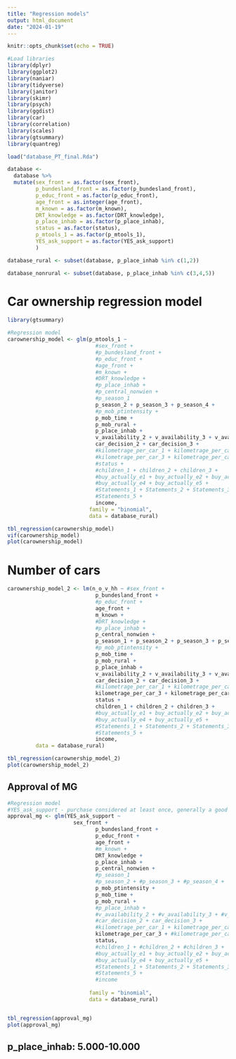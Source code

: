 ```yaml
---
title: "Regression models"
output: html_document
date: "2024-01-19"
---
```



```r
knitr::opts_chunk$set(echo = TRUE)
```

```r
#Load libraries
library(dplyr)
library(ggplot2)
library(naniar)
library(tidyverse)
library(janitor)
library(skimr)
library(psych)
library(ggdist)
library(car)
library(correlation)
library(scales)
library(gtsummary)
library(quantreg)
```

```r
load("database_PT_final.Rda")
```



```r
database <-
  database %>%
  mutate(sex_front = as.factor(sex_front),
         p_bundesland_front = as.factor(p_bundesland_front),
         p_educ_front = as.factor(p_educ_front),
         age_front = as.integer(age_front),
         m_known = as.factor(m_known),
         DRT_knowledge = as.factor(DRT_knowledge),
         p_place_inhab = as.factor(p_place_inhab),
         status = as.factor(status),
         p_mtools_1 = as.factor(p_mtools_1),
         YES_ask_support = as.factor(YES_ask_support)
         )
```


```r
database_rural <- subset(database, p_place_inhab %in% c(1,2))

database_nonrural <- subset(database, p_place_inhab %in% c(3,4,5))
```


# Car ownership regression model
```r
library(gtsummary)

#Regression model
carownership_model <- glm(p_mtools_1 ~ 
                            #sex_front +
                            #p_bundesland_front +
                            #p_educ_front +
                            #age_front +
                            #m_known +
                            #DRT_knowledge +
                            #p_place_inhab +
                            #p_central_nonwien +
                            #p_season_1  
                            p_season_2 + p_season_3 + p_season_4 +
                            #p_mob_ptintensity +
                            p_mob_time +
                            p_mob_rural +
                            p_place_inhab +
                            v_availability_2 + v_availability_3 + v_availability_4 +
                            car_decision_2 + car_decision_3 + 
                            #kilometrage_per_car_1 + kilometrage_per_car_2 +
                            #kilometrage_per_car_3 + kilometrage_per_car_4 +
                            #status +
                            #children_1 + children_2 + children_3 +
                            #buy_actually_e1 + buy_actually_e2 + buy_actually_e3 +
                            #buy_actually_e4 + buy_actually_e5 +
                            #Statements_1 + Statements_2 + Statements_3 + Statements_4 +
                            #Statements_5 +
                            income,
                          family = "binomial",
                          data = database_rural)

tbl_regression(carownership_model)
vif(carownership_model)
plot(carownership_model)
```

# Number of cars
```r

carownership_model_2 <- lm(n_o_v_hh ~ #sex_front +
                            p_bundesland_front +
                            #p_educ_front +
                            age_front +
                            m_known +
                            #DRT_knowledge +
                            #p_place_inhab +
                            p_central_nonwien +
                            p_season_1 + p_season_2 + p_season_3 + p_season_4 +
                            #p_mob_ptintensity +
                            p_mob_time +
                            p_mob_rural +
                            p_place_inhab +
                            v_availability_2 + v_availability_3 + v_availability_4 +
                            car_decision_2 + car_decision_3 + 
                            #kilometrage_per_car_1 + kilometrage_per_car_2 +
                            kilometrage_per_car_3 + kilometrage_per_car_4 +
                            status +
                            children_1 + children_2 + children_3 +
                            #buy_actually_e1 + buy_actually_e2 + buy_actually_e3 +
                            #buy_actually_e4 + buy_actually_e5 +
                            #Statements_1 + Statements_2 + Statements_3 + Statements_4 +
                            #Statements_5 +
                            income,
         data = database_rural)

tbl_regression(carownership_model_2)
plot(carownership_model_2)
```

## Approval of MG
```r
#Regression model
#YES_ask_support - purchase considered at least once, generally a good idea, 1=YES, 2=NO
approval_mg <- glm(YES_ask_support ~ 
                     sex_front +
                            p_bundesland_front +
                            p_educ_front +
                            age_front +
                            #m_known +
                            DRT_knowledge +
                            p_place_inhab +
                            p_central_nonwien +
                            #p_season_1  
                            #p_season_2 + #p_season_3 + #p_season_4 +
                            p_mob_ptintensity +
                            p_mob_time +
                            p_mob_rural +
                            #p_place_inhab +
                            #v_availability_2 + #v_availability_3 + #v_availability_4 +
                            #car_decision_2 + car_decision_3 + 
                            #kilometrage_per_car_1 + kilometrage_per_car_2 +
                            kilometrage_per_car_3 + #kilometrage_per_car_4 +
                            status,
                            #children_1 + #children_2 + #children_3 +
                            #buy_actually_e1 + buy_actually_e2 + buy_actually_e3 +
                            #buy_actually_e4 + buy_actually_e5 +
                            #Statements_1 + Statements_2 + Statements_3 + Statements_4 +
                            #Statements_5 +
                            #income
                     
                          family = "binomial",
                          data = database_rural)


tbl_regression(approval_mg)
plot(approval_mg)
```

## p_place_inhab: 5.000-10.000



